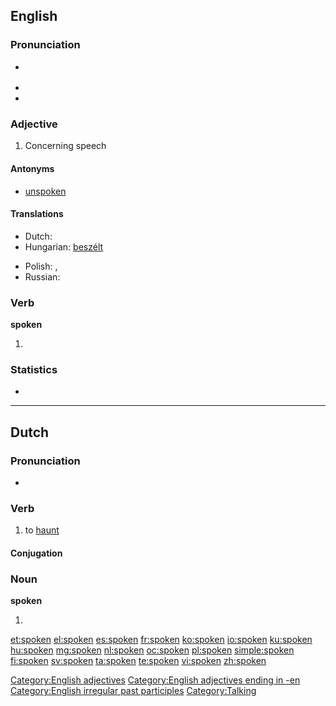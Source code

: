 {{wikipedia|dab=spoken}}
==English==

===Pronunciation===
* {{a|US}} {{IPA|/ˈspɔʊkən/}}
* {{audio|en-us-spoken.ogg|Audio (US)}}
* {{rhymes|əʊkən}}

===Adjective===
{{en-adj}}

# Concerning speech<br>

====Antonyms====
* [[unspoken]]

====Translations====
{{trans-top|concerning speech}}
* Dutch: {{t+|nl|gesproken}}
* Hungarian: [[beszélt]]
{{trans-mid}}
* Polish: {{t|pl|mówiony}}, {{t+|pl|ustny}}
* Russian: {{t|ru|устный|tr=ústnyj|sc=Cyrl}}
{{trans-bottom}}

===Verb===
'''spoken'''

# {{past participle of|[[speak]]}}

===Statistics===
* {{rank|religion|dress|degree|917|spoken|stop|moral|mighty}}

[[Category:English adjectives]]
[[Category:English adjectives ending in -en]]
[[Category:English irregular past participles]]
[[Category:Talking]]

----

==Dutch==

===Pronunciation===
* {{IPA|/ˈspokən/|lang=nl}}

===Verb===
{{nl-verb|wk-t}}

# to [[haunt]]

====Conjugation====
{{nl-conj-wk|spook|spoke|dt=t}}

===Noun===
'''spoken'''

# {{plural of|spook|lang=nl}}

[[et:spoken]]
[[el:spoken]]
[[es:spoken]]
[[fr:spoken]]
[[ko:spoken]]
[[io:spoken]]
[[ku:spoken]]
[[hu:spoken]]
[[mg:spoken]]
[[nl:spoken]]
[[oc:spoken]]
[[pl:spoken]]
[[simple:spoken]]
[[fi:spoken]]
[[sv:spoken]]
[[ta:spoken]]
[[te:spoken]]
[[vi:spoken]]
[[zh:spoken]]